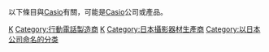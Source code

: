 {{Commonscat|Casio}}
{{catmore|卡西歐}}
以下條目與[[Casio|Casio]]有關，可能是[[Casio|Casio]]公司或產品。

[[Category:日本電子公司|K]]
[[Category:行動電話製造商|Category:行動電話製造商]]
[[Category:鐘錶製造商|K]]
[[Category:日本攝影器材生產商|Category:日本攝影器材生產商]]
[[Category:以日本公司命名的分类|Category:以日本公司命名的分类]]